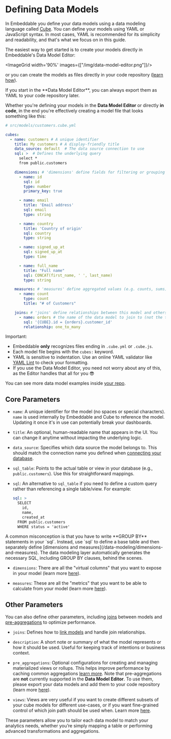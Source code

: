 # Defining Data Models

In Embeddable you define your data models using a data modeling language called [Cube](https://cube.dev/docs/product/data-modeling/overview). You can define your models using YAML or JavaScript syntax. In most cases, YAML is recommended for its simplicity and readability, and that's what we focus on in this guide. 

The easiest way to get started is to create your models directly in Embeddable's Data Model Editor:

<ImageGrid width='90%' images={["/img/data-model-editor.png"]}/>

or you can create the models as files directly in your code repository ([learn how](/data-modeling/getting-setup#defining-models-in-code)).  

<Callout emoji="💡">
If you start in the **Data Model Editor**, you can always export them as YAML to your code repository later.
</Callout>

Whether you're defining your models in the **Data Model Editor** or directly **in code**, in the end you're effectively creating a model file that looks something like this:

```yaml
# src/models/customers.cube.yml

cubes:
  - name: customers # A unique identifier
    title: My customers # A display-friendly title
    data_source: default  # The data source connection to use
    sql: >  # Defines the underlying query
      select *
      from public.customers

    dimensions: # 'dimensions' define fields for filtering or grouping data
      - name: id
        sql: id
        type: number
        primary_key: true

      - name: email
        title: 'Email address'
        sql: email
        type: string

      - name: country
        title: 'Country of origin'
        sql: country
        type: string

      - name: signed_up_at
        sql: signed_up_at
        type: time

      - name: full_name
        title: "Full name"
        sql: CONCAT(first_name, ' ', last_name)
        type: string

    measures: # 'measures' define aggregated values (e.g. counts, sums)
      - name: count
        type: count
        title: "# of Customers"

    joins: # 'joins' define relationships between this model and others
      - name: orders # the name of the data model to join to (not the table)
        sql: '{CUBE}.id = {orders}.customer_id'
        relationship: one_to_many

```

Important:
- Embeddable **only** recognizes files ending in `.cube.yml` or `.cube.js`.
- Each model file begins with the `cubes:` keyword.
- YAML is sensitive to indentation. Use an online YAML validator like [YAML Lint](https://www.yamllint.com/) to check your formatting.
- If you use the Data Model Editor, you need not worry about any of this, as the Editor handles that all for you 😎

You can see more data model examples inside [your repo](https://github.com/embeddable-hq/embeddable-boilerplate/tree/main/src/embeddable.com/models). 


## Core Parameters

- `name`: A unique identifier for the model (no spaces or special characters). `name` is used internally by Embeddable and Cube to reference the model. Updating it once it's in use can potentially break your dashboards.  

- `title`: An optional, human-readable name that appears in the UI. You can change it anytime without impacting the underlying logic.

- `data_source`: Specifies which data source the model belongs to. This should match the connection name you defined when [connecting your database](/data/connect-your-database).

- `sql_table`: Points to the actual table or view in your database (e.g., `public.customers`). Use this for straightforward mappings.

- `sql`: An alternative to `sql_table` if you need to define a custom query rather than referencing a single table/view. For example:
  ```yaml
  sql: >
    SELECT
      id,
      name,
      created_at
    FROM public.customers
    WHERE status = 'active'
  ```

<Callout emoji="💡">
   A common misconception is that you have to write **GROUP BY** statements in your `sql`. Instead, use `sql` to define a base table and then separately define [dimensions and measures](/data-modeling/dimensions-and-measures). The data modeling layer automatically generates the necessary SQL, including GROUP BY clauses, behind the scenes.
</Callout>

- `dimensions`: There are all the "virtual columns" that you want to expose in your model (learn more [here](./dimensions-and-measures)).

- `measures`: These are all the "metrics" that you want to be able to calculate from your model (learn more [here](./dimensions-and-measures)).

## Other Parameters

You can also define other parameters, including [joins](./joins) between models and [pre-aggregations](./caching/pre-aggregations) to optimize performance.

- `joins`: Defines how to [link models](/data-modeling/joins) and handle join relationships.

- `description`: A short note or summary of what the model represents or how it should be used. Useful for keeping track of intentions or business context.

- `pre_aggregations`: Optional configurations for creating and managing materialized views or rollups. This helps improve performance by caching common aggregations [learn more](/data-modeling/caching/pre-aggregations). Note that pre-aggregations are **not** currently supported in the **Data Model Editor**.  To use them, please export your data models and add them to your code repository (learn more [here](/data-modeling/getting-setup#defining-models-in-code)).

 - `views`: Views are very useful if you want to create different subsets of your cube models for different use-cases, or if you want fine-grained control of which join path should be used when.  Learn more [here](https://cube.dev/docs/product/data-modeling/concepts#views).

These parameters allow you to tailor each data model to match your analytics needs, whether you’re simply mapping a table or performing advanced transformations and aggregations.
